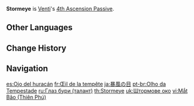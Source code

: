 {{Talent Infobox
|image         = Talent Stormeye.png
|character     = Venti
|type          = 4th Ascension Passive
|info          = Regenerates 15 Energy for Venti after the effects of [[Wind's Grand Ode]] end. If an [[Elemental Absorption]] occurred, this also restores 15 Energy to all characters of that corresponding element in the party.
|utility1      = Energy
}}
'''Stormeye''' is [[Venti]]'s [[4th Ascension Passive]].

==Other Languages==
{{Other Languages
|en      = Stormeye
|zhs     = 暴风之眼
|zhs_rm  = Bàofēng zhī Yǎn
|zht     = 暴風之眼
|zht_rm  = Bàofēng zhī Yǎn
|zh_tl   = Eye of the Storm
|ja      = 暴風の目
|ja_rm   = Boufuu no Me
|ja_tl   = Eye of the Storm
|ko      = 폭풍의 눈
|ko_rm   = Pokpung-ui Nun
|ko_tl   = Eye of the Storm
|es      = Ojo del huracán
|es_tl   = Eye of the Hurricane
|fr      = Œil de la tempête
|fr_tl   = Eye of the Storm
|ru      = Глаз бури
|ru_tl   = Eye of the Storm
|th      = Stormeye
|vi      = Mắt Bão
|vi_tl   = Eye of the Storm
|de      = Zentrum des Sturms
|de_tl   = Center of the Storm
|id      = Stormeye
|pt      = Olho da Tempestade
|pt_tl   = Eye of the Storm
|tr      = Fırtına Gözü
|tr_tl   = Storm's Eye
|it      = In mezzo alla tempesta
|it_tl   = 
}}

==Change History==
{{Change History|1.0}}
{{Clr}}

==Navigation==
{{Talent Navbox|Venti}}

[[es:Ojo del huracán]]
[[fr:Œil de la tempête]]
[[ja:暴風の目]]
[[pt-br:Olho da Tempestade]]
[[ru:Глаз бури (талант)]]
[[th:Stormeye]]
[[uk:Штормове око]]
[[vi:Mắt Bão (Thiên Phú)]]
